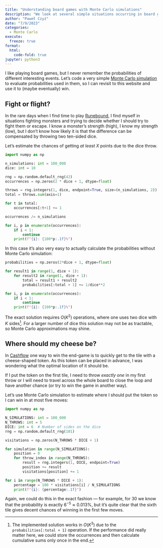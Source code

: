 ```yaml
---
title: "Understanding board games with Monte Carlo simulations"
description: "We look at several simple situations occurring in board games and analyse them with Monte Carlo simulations."
author: "Paweł Czyż"
date: "7/9/2023"
categories:
  - Monte Carlo
execute:
  freeze: true
format: 
  html:
    code-fold: true
jupyter: python3
---
```


I like playing board games, but I never remember the probabilities of different interesting events. Let's code a very simple [Monte Carlo simulation](https://en.wikipedia.org/wiki/Monte_Carlo_method) to evaluate probabilities used in them, so I can revisit to this website and use it to (maybe eventually) win.

## Fight or flight?

In the rare days when I find time to play [Runebound](https://boardgamegeek.com/boardgame/21523/runebound-second-edition), I find myself in situations fighting monsters and trying to decide whether I should try to fight them or escape. I know a monster's strength (high), I know my strength (low), but I don't know how likely it is that the difference can be compensated by throwing two ten-sided dice. 

Let's estimate the chances of getting *at least* $X$ points due to the dice throw.

```python
import numpy as np

n_simulations: int = 100_000
dice: int = 10

rng = np.random.default_rng(42)
occurrences = np.zeros(2 * dice + 1, dtype=float)

throws = rng.integers(1, dice, endpoint=True, size=(n_simulations, 2))
total = throws.sum(axis=1)

for t in total:
    occurrences[:t+1] += 1

occurrences /= n_simulations

for i, p in enumerate(occurrences):
    if i < 1:
        continue
    print(f"{i}: {100*p:.1f}%")
```

In this case it's also very easy to actually calculate the probabilities without Monte Carlo simulation:
```python
probabilities = np.zeros(2*dice + 1, dtype=float)

for result1 in range(1, dice + 1):
    for result2 in range(1, dice + 1):
        total = result1 + result2
        probabilities[:total + 1] += 1/dice**2

for i, p in enumerate(occurrences):
    if i < 1:
        continue
    print(f"{i}: {100*p:.1f}%")
```

The exact solution requires $O(K^2)$ operations, where one uses two dice with $K$ sides[^1]. For a larger number of dice this solution may not be as tractable, so Monte Carlo approximations may shine.

[^1]: The implemented solution works in $O(K^3)$ due to the `probabilities[:total + 1]` operation. If the performance did really matter here, we could store the occurrences and then calculate cumulative sums only once in the end.

## Where should my cheese be?

In [Cashflow](https://boardgamegeek.com/boardgame/6552/cashflow-101) one way to win the end-game is to quickly get to the tile with a cheese-shaped token. As this token can be placed in advance, I was wondering what the optimal location of it should be.

If I put the token on the first tile, I need to throw *exactly one* in my first throw or I will need to travel across the whole board to close the loop and have another chance (or try to win the game in another way).

Let's use Monte Carlo simulation to estimate where I should put the token so I can win in at most five moves:

```python
import numpy as np 

N_SIMULATIONS: int = 100_000
N_THROWS: int = 5
DICE: int = 6  # Number of sides on the dice
rng = np.random.default_rng(101)

visitations = np.zeros(N_THROWS * DICE + 1)

for simulation in range(N_SIMULATIONS):
    position = 0
    for throw_index in range(N_THROWS):
        result = rng.integers(1, DICE, endpoint=True)
        position += result
        visitations[position] += 1

for i in range(N_THROWS * DICE + 1):
    percentage = 100 * visitations[i] / N_SIMULATIONS
    print(f"{i}: {percentage:.1f}")
```

Again, we could do this in the exact fashion --- for example, for 30 we know that the probability is exactly $6^{-5}\approx 0.013\%$, but it's quite clear that the sixth tile gives decent chances of winning in the first few moves.

